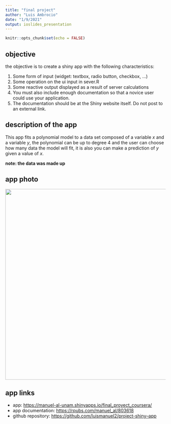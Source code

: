 ```yaml
---
title: "final project"
author: "Luis Ambrocio"
date: "1/9/2021"
output: ioslides_presentation
---
```


```r
knitr::opts_chunk$set(echo = FALSE)
```

## objective

the objective is to create a shiny app with the following characteristics:

1.  Some form of input (widget: textbox, radio button, checkbox, ...)
2.  Some operation on the ui input in sever.R
3.  Some reactive output displayed as a result of server calculations
4.  You must also include enough documentation so that a novice user could use your application.
5.  The documentation should be at the Shiny website itself. Do not post to an external link.

## description of the app

This app fits a polynomial model to a data set composed of a variable $x$ and a variable $y$, the polynomial can be up to degree 4 and the user can choose how many data the model will fit, it is also you can make a prediction of $y$ given a value of $x$.

**note: the data was made up**

## app photo

![](C:/Users/luism/AppData/Local/RStudio/tmp/paste-27F529CA.png){width="598"}

## app links

-   app: <https://manuel-al-unam.shinyapps.io/final_proyect_coursera/>
-   app documentation: <https://rpubs.com/manuel_al/803618>
-   github repository: [https://github.com/luismanuel2/project-shiny--app](https://github.com/luismanuel2/project-shiny–app)
